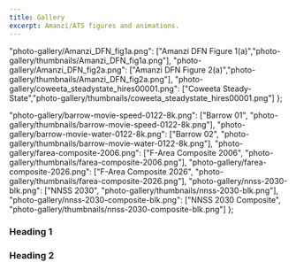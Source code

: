 ```yaml
---
title: Gallery
excerpt: Amanzi/ATS figures and animations.
---
```


  "photo-gallery/Amanzi_DFN_fig1a.png": ["Amanzi DFN Figure 1(a)","photo-gallery/thumbnails/Amanzi_DFN_fig1a.png"],
  "photo-gallery/Amanzi_DFN_fig2a.png": ["Amanzi DFN Figure 2(a)","photo-gallery/thumbnails/Amanzi_DFN_fig2a.png"],
  "photo-gallery/coweeta_steadystate_hires00001.png": ["Coweeta Steady-State","photo-gallery/thumbnails/coweeta_steadystate_hires00001.png"]
};

  "photo-gallery/barrow-movie-speed-0122-8k.png": ["Barrow 01", "photo-gallery/thumbnails/barrow-movie-speed-0122-8k.png"],
  "photo-gallery/barrow-movie-water-0122-8k.png": ["Barrow 02", "photo-gallery/thumbnails/barrow-movie-water-0122-8k.png"],
  "photo-gallery/farea-composite-2006.png": ["F-Area Composite 2006", "photo-gallery/thumbnails/farea-composite-2006.png"],
  "photo-gallery/farea-composite-2026.png": ["F-Area Composite 2026", "photo-gallery/thumbnails/farea-composite-2026.png"],
  "photo-gallery/nnss-2030-blk.png": ["NNSS 2030", "photo-gallery/thumbnails/nnss-2030-blk.png"],
  "photo-gallery/nnss-2030-composite-blk.png": ["NNSS 2030 Composite", "photo-gallery/thumbnails/nnss-2030-composite-blk.png"]
};

<PageHeader 
  heading="Photo Gallery"
  lead="Amanzi/ATS Figures"
/>

<Section>
<Div style={{
  maxWidth: ["none", "none", "80%"]
}}>

### Heading 1

<PhotoGallery photos={photoGallery1} />

### Heading 2

<PhotoGallery photos={photoGallery2} />

</Div>
</Section>
